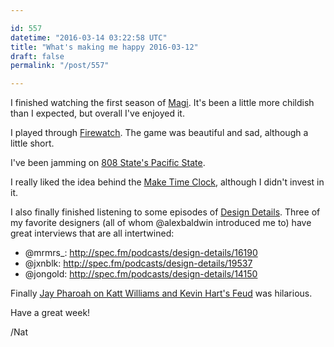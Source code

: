 ```yaml
---

id: 557
datetime: "2016-03-14 03:22:58 UTC"
title: "What's making me happy 2016-03-12"
draft: false
permalink: "/post/557"

---
```


I finished watching the first season of [Magi](https://en.wikipedia.org/wiki/Magi:_The_Labyrinth_of_Magic). It's been a little more childish than I expected, but overall I've enjoyed it.


I played through [Firewatch](https://en.wikipedia.org/wiki/Firewatch_(video_game)). The game was beautiful and sad, although a little short.

I've been jamming on [808 State's Pacific State](https://www.youtube.com/watch?v=6jQ_bOP0HfY&feature=youtu.be).

I really liked the idea behind the [Make Time Clock](https://www.kickstarter.com/projects/chapambrose/make-time-clock-get-serious-about-side-projects/description), although I didn't invest in it.

I also finally finished listening to some episodes of [Design Details](http://spec.fm/podcasts/design-details). Three of my favorite designers (all of whom @alexbaldwin introduced me to) have great interviews that are all intertwined:

 - @mrmrs_: http://spec.fm/podcasts/design-details/16190
 - @jxnblk: http://spec.fm/podcasts/design-details/19537
 - @jongold: http://spec.fm/podcasts/design-details/14150

Finally [Jay Pharoah on Katt Williams and Kevin Hart's Feud](https://www.youtube.com/watch?v=WAm-bozvvdI&feature=youtu.be) was hilarious.

Have a great week!

/Nat

